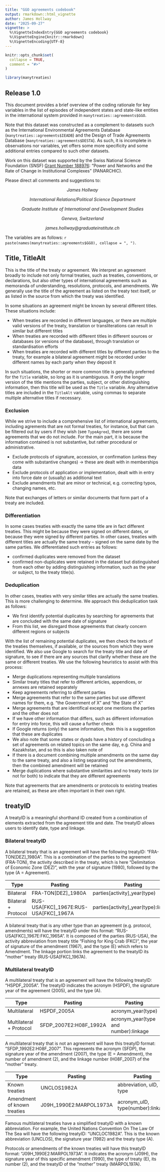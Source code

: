 ```yaml
---
title: "GGO agreements codebook"
output: rmarkdown::html_vignette
author: James Hollway
date: "2025-09-27"
vignette: >
  %\VignetteIndexEntry{GGO agreements codebook}
  %\VignetteEngine{knitr::rmarkdown}
  %\VignetteEncoding{UTF-8}
---
```


```r
knitr::opts_chunk$set(
  collapse = TRUE,
  comment = "#>"
)
```

```r
library(manytreaties)
```

## Release 1.0

This document provides a brief overview of the coding rationale for key variables in the list of episodes of independent states and state-like entities in the international system provided in `manytreaties::agreements$GGO`. 

Note that this dataset was constructed as a complement to datasets such as 
the International Environmental Agreements Database (`manytreaties::agreements$IEADB`)
and the Design of Trade Agreements Database (`manytreaties::agreements$DESTA`).
As such, it is incomplete in observations nor variables, 
yet offers some more specificity and some additional entries compared to such other datasets.

Work on this dataset was supported by the Swiss National Science Foundation (SNSF)
[Grant Number 188976](https://data.snf.ch/grants/grant/188976): 
"Power and Networks and the Rate of Change in Institutional Complexes" (PANARCHIC).

Please direct all comments and suggestions to:

<center>
_James Hollway_

_International Relations/Political Science Department_

_Graduate Institute of International and Development Studies_

_Geneva, Switzerland_

_james.hollway@graduateinstitute.ch_
</center>

The variables are as follows:
`r paste(names(manytreaties::agreements$GGO), collapse = ", ")`.

## Title, TitleAlt

This is the title of the treaty or agreement. 
We interpret an agreement broadly to include not only formal treaties,
such as treaties, conventions, or declarations,
but also other types of international agreements such as memoranda of understanding,
resolutions, protocols, and amendments.
We generally use the title of the agreement as listed on the treaty text itself,
or as listed in the source from which the treaty was identified.

In some situations an agreement might be known by several different titles.
These situations include:

- When treaties are recorded in different languages, or there are multiple valid versions of the treaty,
translation or transliterations can result in similar but different titles
- When treaties are recorded with different titles in different sources or databases (or versions of the database),
through translation or standardisation efforts
- When treaties are recorded with different titles by different parties to the treaty,
for example a bilateral agreement might be recorded under different names by each party
when they deposit it

In such situations, the shorter or more common title is generally preferred for the `Title` variable,
so long as it is unambiguous.
If only the longer version of the title mentions the parties, subject, or other distinguishing information,
then this title will be used as the `Title` variable.
Any alternative titles are included in the `TitleAlt` variable,
using commas to separate multiple alternative titles if necessary.

### Exclusion

While we strive to include a comprehensive list of international agreements,
including agrements that are not formal treaties, for instance,
but that can be filtered out by users if they wish (see `TypeAgree`),
there are some agreements that we do not include.
For the main part, it is because the information contained is not substantive,
but rather procedural or administrative.

- Exclude protocols of signature, accession, or confirmation (unless they come with substantive changes) -> these are dealt with in memberships data
- Exclude protocols of application or implementation, dealt with in entry into force date or (usually) as additional text
- Exclude amendments that are minor or technical, e.g. correcting typos, changing names, etc.

Note that exchanges of letters or similar documents that form part of a treaty are included.

### Differentiation

In some cases treaties with exactly the same title are in fact different treaties.
This might be because they were signed on different dates,
or because they were signed by different parties.
In other cases, treaties with different titles are actually the same treaty --
signed on the same date by the same parties.
We differentiated such entries as follows:

- confirmed duplicates were removed from the dataset
- confirmed non-duplicates were retained in the dataset but distinguished
from each other by adding distinguishing information, such as the year or subject,
to the treaty title(s).

### Deduplication

In other cases, treaties with very similar titles are actually the same treaties.
This is more challenging to determine.
We approach this deduplication task as follows:

- We first identify potential duplicates by searching for agreements that are concluded with the same date of signature
- From this list, we disregard those agreements that clearly concern different regions or subjects

With the list of remaining potential duplicates,
we then check the texts of the treaties themselves, if available,
or the sources from which they were identified.
We also use Google to search for the treaty title and date of signature,
to see if there are any sources that clarify whether these are the same or different treaties.
We use the following heuristics to assist with this process:

- Merge duplications representing multiple translations
- Similar treaty titles that refer to different articles, appendices, or annexes are retained separately
- Keep agreements referring to different parties
- Merge agreements that refer to the same parties but use different names for them, e.g. "the Government of X" and "the State of X"
- Merge agreements that are identifical except one mentions the parties and the other does not
- If we have other information that differs, such as different information for entry into force, this will cause a further check
- If Google returns (only) the same information, then this is a suggestion that these are duplicates
- We also note that some states or dyads have a history of concluding a set of agreements on related topics on the same day, e.g. China and Kazakhstan, and so this is also taken note of
- If there is a document combining multiple amendments on the same day to the same treaty, and also a listing separating out the amendments, then the combined amendment will be retained
- Merge duplications where substantive similarities and no treaty texts (or not for both) to indicate that they are different agreements

Note that agreements that are amendments or protocols to existing treaties are retained,
as these are often important in their own right.

## treatyID

A treatyID is a meaningful shorthand ID created from a combination of
elements extracted from the agreement title and date. 
The treatyID allows users to identify date, type and linkage.

### Bilateral treatyID

A bilateral treaty that is an agreement will have the following treatyID: "FRA-TON[DEZ]_1980A". 
This is a combination of the parties to the agreement (FRA-TON),
the activity described in the treaty,
which is here "Delimitation of Economic Zone (DEZ)",
with the year of signature (1980),
followed by the type (A = Agreement).

**Type** | **Pasting** | **Pasting**
--- | --- |--- 
Bilateral | FRA-TON[DEZ]_1980A | parties[activity]_year(type)
Bilateral + Protocol | 	RUS-USA[FKC]_1967E:RUS-USA[FKC]_1967A | parties[activity]_year(type):linkage

A bilateral treaty that is any other type than an agreement
(e.g. protocol, amendments) will have 
the treatyID under this format: "RUS-USA[FKC]_1967E:FKC_1965A". 
It is composed of the parties (RUS-USA),
the activity abbreviation from treaty title "Fishing for King Crab (FKC)", 
the year of signature of the amendment (1967), and
the type (E) which refers to Amendment. 
The linkage portion links the agreement to the treatyID its "mother" treaty 
(RUS-USA[FKC]_1967A).

### Multilateral treatyID

A multilateral treaty that is an agreement will have the following treatyID: "HSPDF_2005A".
The treatyID indicates the acronym (HSPDF),
the signature year of the agreement (2005),
and the type (A). 

**Type** | **Pasting** | **Pasting**
--- | --- |--- 
Multilateral | HSPDF_2005A | acronym_year(type)
Multilateral + Protocol | SFDP_2007E2:H08F_1992A | acronym_year(type and number):linkage

A multilateral treaty that is not an agreement will have this treatyID format: "SFDP_1992E2:H08F_2007". 
This represents the acronym (SFDP),
the signature year of the amendment (2007),
the type (E = Amendment),
the number of amendment (2),
and the linkage number (H08F_2007) of the "mother" treaty. 

**Type** | **Pasting** | **Pasting**
--- | --- |--- 
Known treaties | 	UNCLOS1982A | abbreviation, uID, type
Amendment of known treaties | J09H_1990E2:MARPOL1973A | acronym_uID, type(number):linkage

Famous multilateral treaties have a simplified treatyID with a known abbreviation. 
For example, the United Nations Convention On The Law Of The Sea
will have the following treatyID: "UNCLOC1982A". 
This is the known abbreviation (UNCLOS),
the signature year (1982) and the treaty type (A). 

Protocols or amendments of the known treaties will have this treatyID format: "J09H_1990E2:MARPOL1973A". 
It indicates the acronym (J09H),
the signature year of this specific amendment (1990),
the type of treaty (E),
its number (2), and the treatyID of the "mother" treaty (MARPOL197A).

